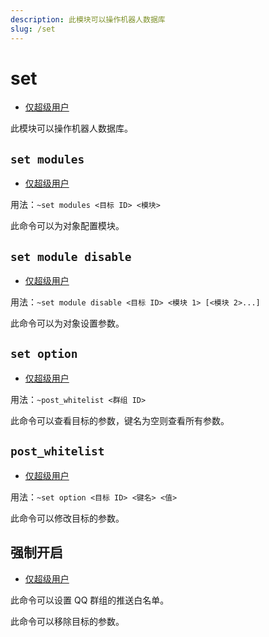```yaml
---
description: 此模块可以操作机器人数据库
slug: /set
---
```


# set

- [仅超级用户](permissions)

此模块可以操作机器人数据库。

## `set modules`

- [仅超级用户](permissions)

用法：`~set modules <目标 ID> <模块>`

此命令可以为对象配置模块。

## `set module disable`

- [仅超级用户](permissions)

用法：`~set module disable <目标 ID> <模块 1> [<模块 2>...]`

此命令可以为对象设置参数。

## `set option`

- [仅超级用户](permissions)

用法：`~post_whitelist <群组 ID>`

此命令可以查看目标的参数，键名为空则查看所有参数。

## `post_whitelist`

- [仅超级用户](permissions)

用法：`~set option <目标 ID> <键名> <值>`

此命令可以修改目标的参数。

## 强制开启

- [仅超级用户](permissions)

此命令可以设置 QQ 群组的推送白名单。

此命令可以移除目标的参数。
